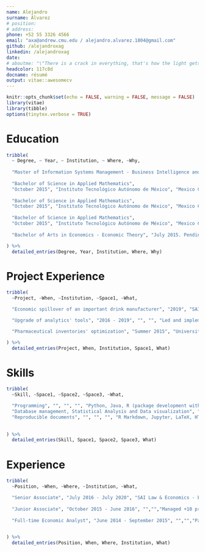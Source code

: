 ```yaml
---
name: Alejandro
surname: Álvarez
# position: 
# address: 
phone: +52 55 3326 4566
email: "axa@andrew.cmu.edu / alejandro.alvarez.1804@gmail.com"
github: /alejandroxag
linkedin: /alejandroxag
date: 
# aboutme: "\"There is a crack in everything, that's how the light gets in\". Leonard Cohen. \"Anthem\". The Future, 1992."
headcolor: 117c8d
docname: résumé
output: vitae::awesomecv
---
```


```r

knitr::opts_chunk$set(echo = FALSE, warning = FALSE, message = FALSE)
library(vitae)
library(tibble)
options(tinytex.verbose = TRUE)

```

# Education

```r

tribble(
  ~ Degree, ~ Year, ~ Institution, ~ Where, ~Why,
  
  "Master of Information Systems Management - Business Intelligence and Data Analytics", "December 2021 (expected)", "Carnegie Mellon University, Heinz College", "Pittsburgh, PA", "Core Coursework (Fall 2020 - Spring 2021): Database Management, Object-Oriented Programming, Unstructured Data Analytics, Statistics for IT Managers.",
  
  "Bachelor of Science in Applied Mathematics",
  "October 2015", "Instituto Tecnológico Autónomo de México", "Mexico City, Mexico", "Graduated with honors. Thesis work: \"Random Variants of the Kaczmarz Method\", 2015.",
  
  "Bachelor of Science in Applied Mathematics",
  "October 2015", "Instituto Tecnológico Autónomo de México", "Mexico City, Mexico", "Coursework: Numerical Analysis, Linear Programming, Numerical Optimization, Applied Statistics, Linear Algebra, Real Analysis, Functional Analysis, Measure Theory; Applied Data Science Workshop at Carnegie Mellon University (Fall 2015).",
  
  "Bachelor of Science in Applied Mathematics",
  "October 2015", "Instituto Tecnológico Autónomo de México", "Mexico City, Mexico", "Leadership: Adjunct Faculty Member of the Probability and Statistics Department (Spring 2015); Adjunct Faculty Member of the Mathematics Department (Spring 2013 - Fall 2014).",
  
  "Bachelor of Arts in Economics - Economic Theory", "July 2015. Pending graduation", "", "", "Coursework: Consumer and Producer Theory, General Equilibrium Theory, Game Theory, Dynamic Macroeconomics.",

) %>%
  detailed_entries(Degree, Year, Institution, Where, Why)

```

# Project Experience

```r

tribble(
  ~Project, ~When, ~Institution, ~Space1, ~What,

  "Economic spillover of an important drink manufacturer", "2019", "SAI Law & Economics", "", "Gathered information of sales, employees and supplies purchases of 11 companies in 32 states in Mexico. Designed a relational database to store gathered information. Developed an internal R package to implement Input-Output methodologies. Delivered through an R Bookdown.",

  "Upgrade of analytics' tools", "2016 - 2019", "", "", "Led and implemented Economic Consulting Team's toolbox switch, from 100% MS Excel usage to 100% R usage, which allowed the firm and the team to take high-profile projects which otherwise wouldn't have took. Actively trained firm's Partners, Junior Associates, and Analysts, in the usage of R Programming Language. Self-taught to programming with R.",

  "Pharmaceutical inventories' optimization", "Summer 2015", "University of Pittsburgh Medical Center - Carnegie Mellon University", "", "Developed a predictive algorithm to optimize pharmaceutical inventories from hospitals, based on the patients' flow.",

) %>%
  detailed_entries(Project, When, Institution, Space1, What)

```

# Skills

```r

tribble(
  ~Skill, ~Space1, ~Space2, ~Space3, ~What,

  "Programming", "", "", "", "Python, Java, R (package development with devtools), and Git for version control. Notions of Julia, C++, PowerShell, Kotlin, Swift, Go, Ruby.",
  "Database management, Statistical Analysis and Data visualization", "", "", "", "R, Python, SQL (MySQL), Stan.",
  "Reproducible documents", "", "", "", "R Markdown, Jupyter, LaTeX, HTML, CSS, XML.",
  
  
) %>%
  detailed_entries(Skill, Space1, Space2, Space3, What)

```

# Experience

```r

tribble(
  ~Position, ~When, ~Where, ~Institution, ~What,

  "Senior Associate", "July 2016 - July 2020", "SAI Law & Economics - Economic Consulting Team","Mexico City, Mexico","Directly managed +50 projects, in charge of their strategic and methodological planning, and their technical execution (Statistical Analysis, Data visualization, Database Design, Economic analysis). Participated in +100 projects for +100 clients. Billed +1.1 Million USD. Coordinated the JA's and BA's team. Senior Associate with the highest tenure in the firm since 2017, and with the shortest period as Junior Associate in firm's history.",
  
  "Junior Associate", "October 2015 - June 2016", "","","Managed +10 projects and participated in +20 projects. Supervised and improved teams' usage of tools and technics for data cleansing and visualization, and statistical and economic analysis. Immediately promoted after graduation.",
  
  "Full-time Economic Analyst", "June 2014 - September 2015", "","","Participated in +30 projects. Pioneered the use of R Programming Language.",
  

) %>%
  detailed_entries(Position, When, Where, Institution, What)

```


